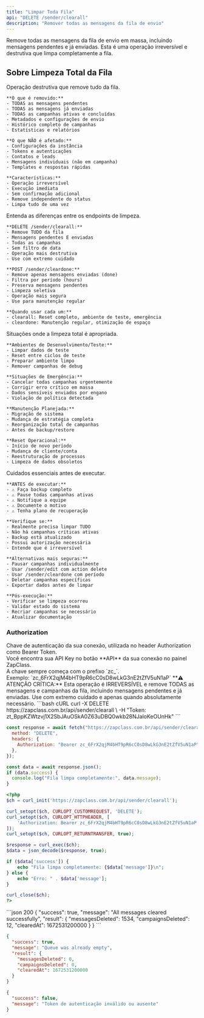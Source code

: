 ```yaml
---
title: "Limpar Toda Fila"
api: "DELETE /sender/clearall"
description: "Remover todas as mensagens da fila de envio"
---
```


Remove todas as mensagens da fila de envio em massa, incluindo mensagens pendentes e já enviadas. Esta é uma operação irreversível e destrutiva que limpa completamente a fila.

## Sobre Limpeza Total da Fila

<AccordionGroup>
  <Accordion title="O que é a Limpeza Total" icon="broom-wide">
    Operação destrutiva que remove tudo da fila.

    **O que é removido:**
    - TODAS as mensagens pendentes
    - TODAS as mensagens já enviadas
    - TODAS as campanhas ativas e concluídas
    - Metadados e configurações de envio
    - Histórico completo de campanhas
    - Estatísticas e relatórios

    **O que NÃO é afetado:**
    - Configurações da instância
    - Tokens e autenticações
    - Contatos e leads
    - Mensagens individuais (não em campanha)
    - Templates e respostas rápidas

    **Características:**
    - Operação irreversível
    - Execução imediata
    - Sem confirmação adicional
    - Remove independente do status
    - Limpa tudo de uma vez

  </Accordion>

  <Accordion title="Diferença: clearall vs cleardone" icon="code-compare">
    Entenda as diferenças entre os endpoints de limpeza.

    **DELETE /sender/clearall:**
    - Remove TUDO da fila
    - Mensagens pendentes E enviadas
    - Todas as campanhas
    - Sem filtro de data
    - Operação mais destrutiva
    - Use com extremo cuidado

    **POST /sender/cleardone:**
    - Remove apenas mensagens enviadas (done)
    - Filtra por período (hours)
    - Preserva mensagens pendentes
    - Limpeza seletiva
    - Operação mais segura
    - Use para manutenção regular

    **Quando usar cada um:**
    - clearall: Reset completo, ambiente de teste, emergência
    - cleardone: Manutenção regular, otimização de espaço

  </Accordion>

  <Accordion title="Casos de Uso" icon="list-check">
    Situações onde a limpeza total é apropriada.

    **Ambientes de Desenvolvimento/Teste:**
    - Limpar dados de teste
    - Reset entre ciclos de teste
    - Preparar ambiente limpo
    - Remover campanhas de debug

    **Situações de Emergência:**
    - Cancelar todas campanhas urgentemente
    - Corrigir erro crítico em massa
    - Dados sensíveis enviados por engano
    - Violação de política detectada

    **Manutenção Planejada:**
    - Migração de sistema
    - Mudança de estratégia completa
    - Reorganização total de campanhas
    - Antes de backup/restore

    **Reset Operacional:**
    - Início de novo período
    - Mudança de cliente/conta
    - Reestruturação de processos
    - Limpeza de dados obsoletos

  </Accordion>

  <Accordion title="Segurança e Precauções" icon="shield-exclamation">
    Cuidados essenciais antes de executar.

    **ANTES de executar:**
    - ⚠️ Faça backup completo
    - ⚠️ Pause todas campanhas ativas
    - ⚠️ Notifique a equipe
    - ⚠️ Documente o motivo
    - ⚠️ Tenha plano de recuperação

    **Verifique se:**
    - Realmente precisa limpar TUDO
    - Não há campanhas críticas ativas
    - Backup está atualizado
    - Possui autorização necessária
    - Entende que é irreversível

    **Alternativas mais seguras:**
    - Pausar campanhas individualmente
    - Usar /sender/edit com action delete
    - Usar /sender/cleardone com período
    - Deletar campanhas específicas
    - Exportar dados antes de limpar

    **Pós-execução:**
    - Verificar se limpeza ocorreu
    - Validar estado do sistema
    - Recriar campanhas se necessário
    - Atualizar documentação

  </Accordion>
</AccordionGroup>

### Authorization

<ParamField path="api_key" type="string" required>
  Chave de autenticação da sua conexão, utilizada no header Authorization como
  Bearer Token. <br />
  Você encontra sua API Key no botão **API** da sua conexão no painel ZapClass. <br />
  A chave sempre começa com o prefixo `zc_`. <br />
  Exemplo: `zc_6FrX2qjM4bHT9pR6cC0sD8wLkG3nE2tZfV5uN1aP`
</ParamField>

<Warning>
  **⚠️ ATENÇÃO CRÍTICA:** Esta operação é IRREVERSÍVEL e remove TODAS as
  mensagens e campanhas da fila, incluindo mensagens pendentes e já enviadas.
  Use com extremo cuidado e apenas quando absolutamente necessário.
</Warning>

<RequestExample>
```bash cURL
curl -X DELETE https://zapclass.com.br/api/sender/clearall \
  -H "Token: zt_BppKZWtzvj1X2SbJAuOSkA0Z63uDBQ0wkb28NJaloKeOUnHk"
```

```javascript JavaScript
const response = await fetch("https://zapclass.com.br/api/sender/clearall", {
  method: "DELETE",
  headers: {
    Authorization: "Bearer zc_6FrX2qjM4bHT9pR6cC0sD8wLkG3nE2tZfV5uN1aP",
  },
});

const data = await response.json();
if (data.success) {
  console.log("Fila limpa completamente:", data.message);
}
```

```php PHP
<?php
$ch = curl_init('https://zapclass.com.br/api/sender/clearall');

curl_setopt($ch, CURLOPT_CUSTOMREQUEST, 'DELETE');
curl_setopt($ch, CURLOPT_HTTPHEADER, [
    'Authorization: Bearer zc_6FrX2qjM4bHT9pR6cC0sD8wLkG3nE2tZfV5uN1aP'
]);
curl_setopt($ch, CURLOPT_RETURNTRANSFER, true);

$response = curl_exec($ch);
$data = json_decode($response, true);

if ($data['success']) {
    echo "Fila limpa completamente: {$data['message']}\n";
} else {
    echo "Erro: " . $data['message'];
}

curl_close($ch);
?>
```

</RequestExample>

<ResponseExample>
```json 200
{
  "success": true,
  "message": "All messages cleared successfully",
  "result": {
    "messagesDeleted": 1534,
    "campaignsDeleted": 12,
    "clearedAt": 1672531200000
  }
}
```

```json 200
{
  "success": true,
  "message": "Queue was already empty",
  "result": {
    "messagesDeleted": 0,
    "campaignsDeleted": 0,
    "clearedAt": 1672531200000
  }
}
```

```json 401
{
  "success": false,
  "message": "Token de autenticação inválido ou ausente"
}
```

</ResponseExample>
